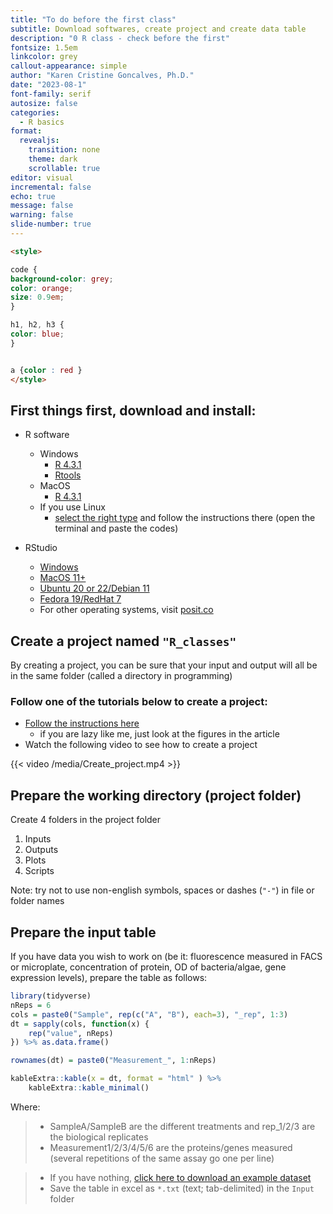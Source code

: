 ```yaml
---
title: "To do before the first class"
subtitle: Download softwares, create project and create data table
description: "0 R class - check before the first"
fontsize: 1.5em
linkcolor: grey
callout-appearance: simple
author: "Karen Cristine Goncalves, Ph.D."
date: "2023-08-1"
font-family: serif
autosize: false
categories:
  - R basics
format:
  revealjs:
    transition: none
    theme: dark
    scrollable: true
editor: visual
incremental: false
echo: true
message: false
warning: false
slide-number: true
---
```


```html
<style>

code {
background-color: grey;
color: orange;
size: 0.9em;
}

h1, h2, h3 {
color: blue;
}


a {color : red }
</style>
```

## First things first, download and install:

-   R software

    -   Windows
        -   [R 4.3.1](https://cloud.r-project.org/bin/windows/base/R-4.3.1-win.exe)
        -   [Rtools](https://cloud.r-project.org/bin/windows/Rtools/rtools43/rtools.html)
    -   MacOS
        -   [R 4.3.1](https://cloud.r-project.org/bin/macosx/big-sur-arm64/base/R-4.3.1-arm64.pkg)
    -   If you use Linux
        -   [select the right type](https://cloud.r-project.org/bin/linux/) and follow the instructions there (open the terminal and paste the codes)

-   RStudio

    -   [Windows](https://download1.rstudio.org/electron/windows/RStudio-2023.06.1-524.exe)
    -   [MacOS 11+](https://download1.rstudio.org/electron/macos/RStudio-2023.06.1-524.dmg)
    -   [Ubuntu 20 or 22/Debian 11](https://download1.rstudio.org/electron/jammy/amd64/rstudio-2023.06.1-524-amd64.deb)
    -   [Fedora 19/RedHat 7](https://download1.rstudio.org/electron/centos7/x86_64/rstudio-2023.06.1-524-x86_64.rpm)
    -   For other operating systems, visit [posit.co](https://posit.co/download/rstudio-desktop/)

## Create a project named `"R_classes"`

By creating a project, you can be sure that your input and output will all be in the same folder (called a directory in programming)

### Follow one of the tutorials below to create a project:

-   [Follow the instructions here](https://intro2r.com/rsprojs.html)
    -   if you are lazy like me, just look at the figures in the article
-   Watch the following video to see how to create a project

{{< video /media/Create_project.mp4 >}}

## Prepare the working directory (project folder)

Create 4 folders in the project folder

1.  Inputs
2.  Outputs
3.  Plots
4.  Scripts

::: callout-caution
Note: try not to use non-english symbols, spaces or dashes (`"-"`) in file or folder names
:::

## Prepare the input table {.smaller}

If you have data you wish to work on (be it: fluorescence measured in FACS or microplate, concentration of protein, OD of bacteria/algae, gene expression levels), prepare the table as follows:

```r
library(tidyverse)
nReps = 6
cols = paste0("Sample", rep(c("A", "B"), each=3), "_rep", 1:3)
dt = sapply(cols, function(x) {
	rep("value", nReps)
}) %>% as.data.frame()

rownames(dt) = paste0("Measurement_", 1:nReps)

kableExtra::kable(x = dt, format = "html" ) %>%
	kableExtra::kable_minimal()

```

Where:

> -   SampleA/SampleB are the different treatments and rep_1/2/3 are the biological replicates
> -   Measurement1/2/3/4/5/6 are the proteins/genes measured (several repetitions of the same assay go one per line)

> -   If you have nothing, [click here to download an example dataset](/exampleData/Class1_exampleData.txt)
> -   Save the table in excel as `*.txt` (text; tab-delimited) in the `Input` folder
